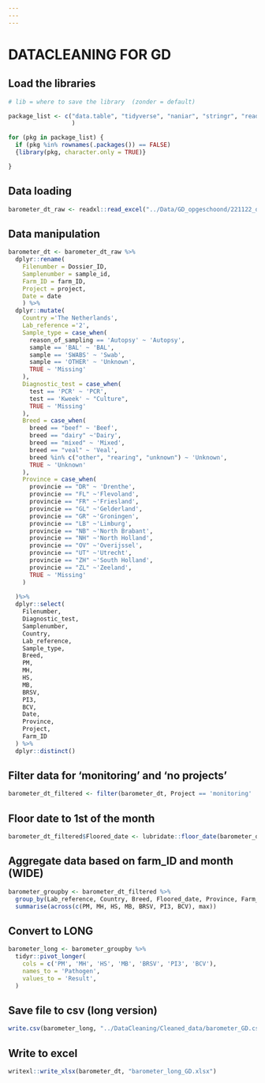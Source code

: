 ```yaml
---
---
---
```


# DATACLEANING FOR GD

## Load the libraries

```r

# lib = where to save the library  (zonder = default)

package_list <- c("data.table", "tidyverse", "naniar", "stringr", "readr",  "dplyr", "magrittr", "readxl", "writexl", "sjmisc", "tidyr"
                  )

for (pkg in package_list) {
  if (pkg %in% rownames(.packages()) == FALSE)
  {library(pkg, character.only = TRUE)}

}

```

## Data loading

```r

barometer_dt_raw <- readxl::read_excel("../Data/GD_opgeschoond/221122_data_RGD_DECIDE_nw.xlsx")

```

## Data manipulation

```r
barometer_dt <- barometer_dt_raw %>% 
  dplyr::rename(
    Filenumber = Dossier_ID,
    Samplenumber = sample_id,
    Farm_ID = farm_ID,
    Project = project,
    Date = date
    ) %>%
  dplyr::mutate(
    Country ='The Netherlands',
    Lab_reference ='2', 
    Sample_type = case_when(
      reason_of_sampling == 'Autopsy' ~ 'Autopsy',
      sample == 'BAL' ~ 'BAL',
      sample == 'SWABS' ~ 'Swab', 
      sample == 'OTHER' ~ 'Unknown',
      TRUE ~ 'Missing' 
    ),
    Diagnostic_test = case_when(
      test == 'PCR' ~ 'PCR',
      test == 'Kweek' ~ "Culture",
      TRUE ~ 'Missing' 
    ),
    Breed = case_when(
      breed == "beef" ~ 'Beef', 
      breed == "dairy" ~'Dairy',
      breed == "mixed" ~ 'Mixed',
      breed == "veal" ~ 'Veal',
      breed %in% c("other", "rearing", "unknown") ~ 'Unknown',
      TRUE ~ 'Unknown'
    ),
    Province = case_when(
      provincie == "DR" ~ 'Drenthe', 
      provincie == "FL" ~'Flevoland',
      provincie == "FR" ~'Friesland',
      provincie == "GL" ~'Gelderland',
      provincie == "GR" ~'Groningen',
      provincie == "LB" ~'Limburg',
      provincie == "NB" ~'North Brabant',
      provincie == "NH" ~'North Holland',
      provincie == "OV" ~'Overijssel',
      provincie == "UT" ~'Utrecht',
      provincie == "ZH" ~'South Holland',
      provincie == "ZL" ~'Zeeland',
      TRUE ~ 'Missing'
    )
  
  )%>%
  dplyr::select(
    Filenumber,
    Diagnostic_test,
    Samplenumber,
    Country,
    Lab_reference,
    Sample_type,
    Breed,
    PM,
    MH,
    HS,
    MB,
    BRSV,
    PI3,
    BCV,
    Date,
    Province,
    Project,
    Farm_ID
  ) %>%
  dplyr::distinct()
```

## Filter data for 'monitoring' and 'no projects'

```r
barometer_dt_filtered <- filter(barometer_dt, Project == 'monitoring' | Project == 'no project')
```

## Floor date to 1st of the month

```r

barometer_dt_filtered$Floored_date <- lubridate::floor_date(barometer_dt_filtered$Date, "month")
```

## Aggregate data based on farm_ID and month (WIDE)

```r

barometer_groupby <- barometer_dt_filtered %>%
  group_by(Lab_reference, Country, Breed, Floored_date, Province, Farm_ID, Diagnostic_test, Sample_type) %>%
  summarise(across(c(PM, MH, HS, MB, BRSV, PI3, BCV), max))
```

## Convert to LONG

```r

barometer_long <- barometer_groupby %>%
  tidyr::pivot_longer(
    cols = c('PM', 'MH', 'HS', 'MB', 'BRSV', 'PI3', 'BCV'),
    names_to = 'Pathogen',
    values_to = 'Result',
  )
```

## Save file to csv (long version)

```r
write.csv(barometer_long, "../DataCleaning/Cleaned_data/barometer_GD.csv", row.names=TRUE)
```

## Write to excel

```r

writexl::write_xlsx(barometer_dt, "barometer_long_GD.xlsx")
```
